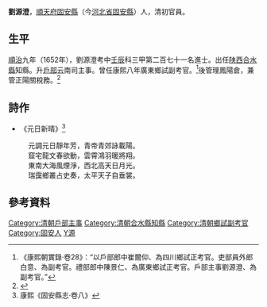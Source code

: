 {{明清人物信息框
| 姓名 = 劉源澄
| 原名 =
| 圖片名稱 = 
| 圖片大小 = 220px
| 圖片說明 = 
| 最高職務 = 戶部雲南司主事
| 國家 = 大明
| 爵位 =
| 籍貫 = [[順天府|順天府]][[固安縣|固安縣]]
| 族裔 = 
| 字號 = 
| 室名 = 
| 諡號 = 
| 出生日期 = 生年不詳
| 出生地點 = 
| 逝世日期 = 卒年不詳
| 逝世地點 = 
| 墓葬 =
| 配偶 =
| 親屬 = 
| 出身 = 
*順治九年（1652年）壬辰科同進士出身
| 經歷 = 
| 著作 =
}}

'''劉源澄'''，[[順天府|順天府]][[固安縣|固安縣]]（今[[河北省|河北省]][[固安縣|固安縣]]）人，清初官員。

==生平==
[[順治|順治]]九年（1652年），劉源澄考中[[壬辰|壬辰]]科三甲第二百七十一名進士。出任[[陕西|陕西]][[合水縣|合水縣]]知縣。升[[戶部|戶部]]云南司主事。曾任康熙八年廣東鄉試副考官。<ref>《康熙朝實錄·卷28》：“以戶部郎中崔爾仰、為四川鄉試正考官。吏部員外郎白意、為副考官。禮部郎中陳景仁、為廣東鄉試正考官。戶部主事劉源澄、為副考官。”</ref>後管理鳳陽倉，兼管正陽關稅務。<ref>{{cite book | language =  | author = 鄭善述、潘昌 | coauthors =  | title = 《固安縣誌》 | url =  | date = [[清|清]][[康熙|康熙]]五十三年 | location =  | publisher =  | id =  | isbn =  | pages = 卷五·選舉志 }}</ref>

==詩作==
*《元日新晴》<ref>康熙《固安縣志·卷八》</ref>
:元調元日靜年芳，青帝青郊詠載陽。
:窟宅龍文春欲動，雲霄鴻羽暖將翔。
:東南大海風煙淨，西北高天日月光。
:瑞靄鄉叢占史奏，太平天子自垂裳。

==參考資料==
{{reflist}}

{{順治九年壬辰科殿試金榜}}
{{DEFAULTSORT:Liu劉}}
[[Category:清朝戶部主事|Category:清朝戶部主事]]
[[Category:清朝合水縣知縣|Category:清朝合水縣知縣]]
[[Category:清朝鄉試副考官|Category:清朝鄉試副考官]]
[[Category:固安人|Category:固安人]]
[[Category:劉姓|Y源]]